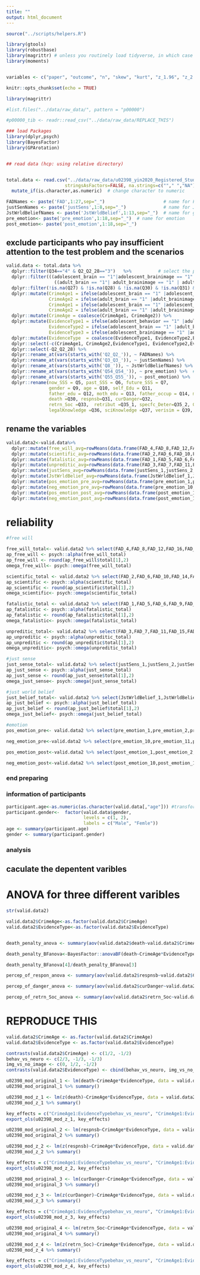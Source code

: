 ```yaml
---
title: ""
output: html_document
---
```

```r
source("../scripts/helpers.R")

library(gtools)
library(robustbase)
library(magrittr) # unless you routinely load tidyverse, in which case leave this one out. You just need it for the pipe. 
library(moments)


variables <- c("paper", "outcome", "n", "skew", "kurt", "z_1.96", "z_2.58", "z_3.29", "mode_n", "var", "var_ratio")
```


```r
knitr::opts_chunk$set(echo = TRUE)

library(magrittr)

#list.files("../data/raw_data/", pattern = "p00000")

#p00000_tib <- readr::read_csv("../data/raw_data/REPLACE_THIS")

### load Packages
library(dplyr,psych)
library(BayesFactor)
library(GPArotation)


## read data (hcp: using relative directory)


total.data <- read.csv("../data/raw_data/u02398_yin2020_Registered_Study.csv",header = TRUE,sep = ',', 
                      stringsAsFactors=FALSE, na.strings=c(""," ","NA")) %>%
  mutate_if(is.character,as.numeric)  # change character to numeric
```

```r
FADNames <- paste('FAD',1:27,sep="_")                      # name for FAD+
justSenNames <- paste('justSens',1:8,sep="_")              # name for Justice sensitivity
JstWrldBeliefNames <- paste('JstWrldBelief',1:13,sep="_")  # name for general belief in just world
pre_emotion<- paste('pre_emotion',1:18,sep="_")  # name for emotion
post_emotion<- paste('post_emotion',1:18,sep="_")
```

## exclude participants who pay insufficient attention to the test problem and the scenarios

```r

valid.data <- total.data %>%
  dplyr::filter(Q34=="4" & Q2_Q2_28=="3")   %>%          # select the participants paid attention (i.e., Q34=4 and Q2_13=3)
  dplyr::filter(((adolescent_brain == "1"|adolescent_brainimage == "1" | adolescent_behavior == "1") & Q25 == "0") |
                  ((adult_brain == "1"| adult_brainimage == "1" | adult_behavior == "1") & Q25 == "1")) %>% # select the participant with correct memory of age
  dplyr::filter(!is.na(Q27) & !is.na(Q28) & !is.na(Q30) & !is.na(Q31) & !is.na(Q32) & !is.na(Q33)) %>%                # select no-na data
  dplyr::mutate(CrimeAge1 = ifelse(adolescent_brain == "1" |adolescent_brainimage =="1" | adolescent_behavior =="1", "age17", "age37"),
                CrimeAge2 = ifelse(adult_brain == "1" |adult_brainimage=="1" | adult_behavior=="1", "age37", "age17"),
                CrimeAge1 = ifelse(adolescent_brain == "1" |adolescent_brainimage =="1" | adolescent_behavior=="1", "age17", "age37"),
                CrimeAge2 = ifelse(adult_brain == "1" |adult_brainimage =="1" | adult_behavior =="1", "age37", "age17")) %>%
  dplyr::mutate(CrimeAge = coalesce(CrimeAge1, CrimeAge2)) %>%                       # coalesce two columns into one
  dplyr::mutate(EvidenceType1 = ifelse(adolescent_behavior == "1" |adult_behavior =="1", "Behav"),
                EvidenceType2 = ifelse(adolescent_brain == "1" |adult_brain =="1", "Neuro_No_img"),
                EvidenceType3 = ifelse(adolescent_brainimage == "1" |adult_brainimage =="1", "Neuro_img")) %>%
  dplyr::mutate(EvidenceType  = coalesce(EvidenceType1, EvidenceType2,EvidenceType3)) %>%    # coalesce three columns into one
  dplyr::select(-c(CrimeAge1, CrimeAge2,EvidenceType1, EvidenceType2,EvidenceType3)) %>%     # delete intermediate columns
  dplyr::select(-Q2_Q2_28) %>%                                                                  # remove the attention check item
  dplyr::rename_at(vars(starts_with('Q2_Q2_')), ~ FADNames) %>%           # use renames_at of dplyr to rename all items of short version of FAD+
  dplyr::rename_at(vars(starts_with('Q3_Q3_')), ~ justSenNames) %>%        # rename all justice sensitivity
  dplyr::rename_at(vars(starts_with('Q8_')), ~ JstWrldBeliefNames) %>%  # rename all just world belief
  dplyr::rename_at(vars(starts_with('Q54_Q54_')), ~ pre_emotion) %>%  # rename all pre_emotion
  dplyr::rename_at(vars(starts_with('Q55_Q55_')), ~ post_emotion) %>%  # rename all post_emotion
  dplyr::rename(now_SSS = Q5, past_SSS = Q6, future_SSS = Q7,           # hcp: subjective SES = SSS
                gender = Q9, age = Q10, self_Edu = Q11,                 ## hcp: I said included all variable!!
                father_edu = Q12, moth_edu = Q13, father_occup = Q14, moth_occup = Q15,
                death =Q30, respnsb=Q31, curDanger=Q32,
                retrn_Soc =Q33,  retribut =Q35_1, specfc_Deter=Q35_2, Genrl_Deter = Q35_3,
                legalKnowledge =Q36, sciKnowledge =Q37, verisim = Q39, verisim_effect = Q40)  #rename others one-by-one

```

## rename the variables

```r


valid.data2<-valid.data%>%
  dplyr::mutate(free_will_avg=rowMeans(data.frame(FAD_4,FAD_8,FAD_12,FAD_16,FAD_21,FAD_23,FAD_26),na.rm = T))%>%
  dplyr::mutate(scientific_avg=rowMeans(data.frame(FAD_2,FAD_6,FAD_10,FAD_14,FAD_18),na.rm = T))%>%
  dplyr::mutate(fatalistic_avg=rowMeans(data.frame(FAD_1,FAD_5,FAD_6,FAD_9,FAD_13,FAD_17,FAD_22,FAD_24),na.rm = T))%>%
  dplyr::mutate(unpreditic_avg=rowMeans(data.frame(FAD_3,FAD_7,FAD_11,FAD_15,FAD_19,FAD_20,FAD_25,FAD_27),na.rm = T))%>%
  dplyr::mutate(justSens_avg=rowMeans(data.frame(justSens_1,justSens_2,justSens_3,justSens_4,justSens_5,justSens_6,justSens_7,justSens_8),na.rm=T))%>%
  dplyr::mutate(JstWrldBelief_avg=rowMeans(data.frame(JstWrldBelief_1,JstWrldBelief_2,JstWrldBelief_3,JstWrldBelief_4,JstWrldBelief_5,JstWrldBelief_6,JstWrldBelief_7,JstWrldBelief_8,JstWrldBelief_9,JstWrldBelief_10,JstWrldBelief_11,JstWrldBelief_12,JstWrldBelief_13),na.rm=T)) %>%
  dplyr::mutate(pos_emotion_pre_avg=rowMeans(data.frame(pre_emotion_1,pre_emotion_2,pre_emotion_3,pre_emotion_4,pre_emotion_5,pre_emotion_6,pre_emotion_7,pre_emotion_8,pre_emotion_9),na.rm=T)) %>%
  dplyr::mutate(neg_emotion_pre_avg=rowMeans(data.frame(pre_emotion_10,pre_emotion_11,pre_emotion_12,pre_emotion_13,pre_emotion_14,pre_emotion_15,pre_emotion_16,pre_emotion_17,pre_emotion_17,pre_emotion_18),na.rm=T)) %>%
  dplyr::mutate(pos_emotion_post_avg=rowMeans(data.frame(post_emotion_1,post_emotion_2,post_emotion_3,post_emotion_4,post_emotion_5,post_emotion_6,post_emotion_7,post_emotion_8,post_emotion_9),na.rm=T)) %>%
  dplyr::mutate(neg_emotion_post_avg=rowMeans(data.frame(post_emotion_10,post_emotion_11,post_emotion_12,post_emotion_13,post_emotion_14,post_emotion_15,post_emotion_16,post_emotion_17,post_emotion_18),na.rm=T))

```

# reliability 

```r
#free will

free_will_total<- valid.data2 %>% select(FAD_4,FAD_8,FAD_12,FAD_16,FAD_21,FAD_23,FAD_26) # hcp: have you ever check the result of your functions?
ap_free_will <- psych::alpha(free_will_total)
ap_free_will <- round(ap_free_will$total[1],2)
omega_free_will<- psych::omega(free_will_total)

scientific_total <- valid.data2 %>% select(FAD_2,FAD_6,FAD_10,FAD_14,FAD_18)
ap_scientific <- psych::alpha(scientific_total)
ap_scientific <- round(ap_scientific$total[1],2)
omega_scientific<- psych::omega(scientific_total)

fatalistic_total <- valid.data2 %>% select(FAD_1,FAD_5,FAD_6,FAD_9,FAD_13,FAD_17,FAD_22,FAD_24)
ap_fatalistic <- psych::alpha(fatalistic_total)
ap_fatalistic <- round(ap_fatalistic$total[1],2)
omega_fatalistic<- psych::omega(fatalistic_total)

unpreditic_total<- valid.data2 %>% select(FAD_3,FAD_7,FAD_11,FAD_15,FAD_19,FAD_20,FAD_25,FAD_27)
ap_unpreditic <- psych::alpha(unpreditic_total)
ap_unpreditic <- round(ap_unpreditic$total[1],2)
omega_unpreditic<- psych::omega(unpreditic_total)

#just sense
just_sense_total<- valid.data2 %>% select(justSens_1,justSens_2,justSens_3,justSens_4,justSens_5,justSens_6,justSens_7,justSens_8)
ap_just_sense <- psych::alpha(just_sense_total)
ap_just_sense <- round(ap_just_sense$total[1],2)
omega_just_sense<- psych::omega(just_sense_total)

#just world belief
just_belief_total<- valid.data2 %>% select(JstWrldBelief_1,JstWrldBelief_2,JstWrldBelief_3,JstWrldBelief_4,JstWrldBelief_5,JstWrldBelief_6,JstWrldBelief_7,JstWrldBelief_8,JstWrldBelief_9,JstWrldBelief_10,JstWrldBelief_11,JstWrldBelief_12,JstWrldBelief_13)
ap_just_belief <- psych::alpha(just_belief_total)
ap_just_belief <- round(ap_just_belief$total[1],2)
omega_just_belief<- psych::omega(just_belief_total)

#emotion
pos_emotion_pre<- valid.data2 %>% select(pre_emotion_1,pre_emotion_2,pre_emotion_3,pre_emotion_4,pre_emotion_5,pre_emotion_6,pre_emotion_7,pre_emotion_8,pre_emotion_9)

neg_emotion_pre<-valid.data2 %>% select(pre_emotion_10,pre_emotion_11,pre_emotion_12,pre_emotion_13,pre_emotion_14,pre_emotion_15,pre_emotion_16,pre_emotion_17,pre_emotion_17,pre_emotion_18)

pos_emotion_post<-valid.data2 %>% select(post_emotion_1,post_emotion_2,post_emotion_3,post_emotion_4,post_emotion_5,post_emotion_6,post_emotion_7,post_emotion_8,post_emotion_9)

neg_emotion_post<-valid.data2 %>% select(post_emotion_10,post_emotion_11,post_emotion_12,post_emotion_13,post_emotion_14,post_emotion_15,post_emotion_16,post_emotion_17,post_emotion_18)


```

### end preparing ###

### information of participants ###

```r
participant.age<-as.numeric(as.character(valid.data[,"age"])) #transform factor to numeric
participant.gender<-  factor(valid.data$gender,
                             levels = c(1, 2),
                             labels = c("Male", "Femle"))
age <- summary(participant.age)
gender <- summary(participant.gender)
```

### analysis ###

##   caculate the depentent varibles   ##

# ANOVA for three different varibles # 

```r
str(valid.data2)

valid.data2$CrimeAge<-as.factor(valid.data2$CrimeAge)
valid.data2$EvidenceType<-as.factor(valid.data2$EvidenceType)


death_penalty_anova <- summary(aov(valid.data2$death~valid.data2$CrimeAge*valid.data2$EvidenceType))

death_penalty_BFanova<-BayesFactor::anovaBF(death~CrimeAge*EvidenceType,data=valid.data2)

death_penalty_BFanova[4]/death_penalty_BFanova[3]

percep_of_respon_anova <- summary(aov(valid.data2$respnsb~valid.data2$CrimeAge*valid.data2$EvidenceType))

percep_of_danger_anova <- summary(aov(valid.data2$curDanger~valid.data2$CrimeAge*valid.data2$EvidenceType))

percep_of_retrn_Soc_anova <- summary(aov(valid.data2$retrn_Soc~valid.data2$CrimeAge*valid.data2$EvidenceType))


```

# REPRODUCE THIS

```r
valid.data2$CrimeAge <- as.factor(valid.data2$CrimeAge)
valid.data2$EvidenceType <- as.factor(valid.data2$EvidenceType)

contrasts(valid.data2$CrimeAge) <- c(1/2, -1/2)
behav_vs_neuro <- c(2/3, -1/3, -1/3)
img_vs_no_image <- c(0, 1/2, -1/2)
contrasts(valid.data2$EvidenceType) <- cbind(behav_vs_neuro, img_vs_no_image)
```


```r
u02398_mod_original_1 <- lm(death~CrimeAge*EvidenceType, data = valid.data2)
u02398_mod_original_1 %>% summary()
```

```r
u02398_mod_z_1 <- lm(z(death)~CrimeAge*EvidenceType, data = valid.data2)
u02398_mod_z_1 %>% summary()
```

```r
key_effects = c("CrimeAge1:EvidenceTypebehav_vs_neuro", "CrimeAge1:EvidenceTypeimg_vs_no_image")
export_ols(u02398_mod_z_1, key_effects)
```








```r
u02398_mod_original_2 <- lm(respnsb~CrimeAge*EvidenceType, data = valid.data2)
u02398_mod_original_2 %>% summary()
```

```r
u02398_mod_z_2 <- lm(z(respnsb)~CrimeAge*EvidenceType, data = valid.data2)
u02398_mod_z_2 %>% summary()
```

```r
key_effects = c("CrimeAge1:EvidenceTypebehav_vs_neuro", "CrimeAge1:EvidenceTypeimg_vs_no_image")
export_ols(u02398_mod_z_2, key_effects)
```







```r
u02398_mod_original_3 <- lm(curDanger~CrimeAge*EvidenceType, data = valid.data2)
u02398_mod_original_3 %>% summary()
```

```r
u02398_mod_z_3 <- lm(z(curDanger)~CrimeAge*EvidenceType, data = valid.data2)
u02398_mod_z_3 %>% summary()
```

```r
key_effects = c("CrimeAge1:EvidenceTypebehav_vs_neuro", "CrimeAge1:EvidenceTypeimg_vs_no_image")
export_ols(u02398_mod_z_3, key_effects)
```








```r
u02398_mod_original_4 <- lm(retrn_Soc~CrimeAge*EvidenceType, data = valid.data2)
u02398_mod_original_4 %>% summary()
```

```r
u02398_mod_z_4 <- lm(z(retrn_Soc)~CrimeAge*EvidenceType, data = valid.data2)
u02398_mod_z_4 %>% summary()
```

```r
key_effects = c("CrimeAge1:EvidenceTypebehav_vs_neuro", "CrimeAge1:EvidenceTypeimg_vs_no_image")
export_ols(u02398_mod_z_4, key_effects)
```

